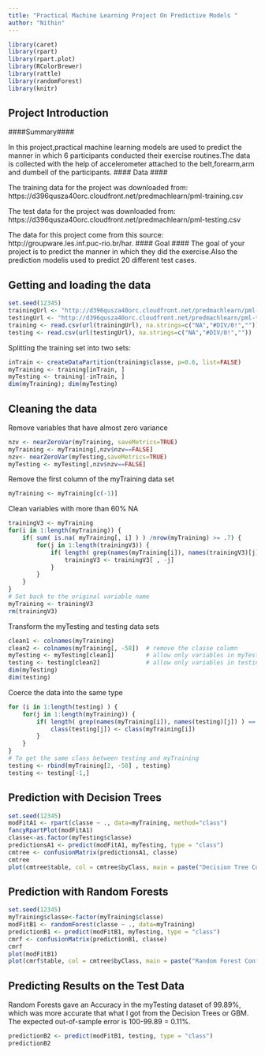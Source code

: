 ```yaml
---
title: "Practical Machine Learning Project On Predictive Models "
author: "Nithin"
---
```


```r
library(caret)
library(rpart)
library(rpart.plot)
library(RColorBrewer)
library(rattle)
library(randomForest)
library(knitr)
```

## Project Introduction ##

####Summary####

In this project,practical machine learning models are used to predict the manner in which 6 participants conducted their exercise routines.The data is collected with the help of accelerometer attached to the belt,forearm,arm and dumbell of the participants.
#### Data ####

The training data for the project was downloaded from: 
https://d396qusza40orc.cloudfront.net/predmachlearn/pml-training.csv

The test data for the project was downloaded from: 
https://d396qusza40orc.cloudfront.net/predmachlearn/pml-testing.csv

The data for this project come from this source: http://groupware.les.inf.puc-rio.br/har.
#### Goal ####
The goal of your project is to predict the manner in which they did the exercise.Also the prediction modelis used to predict 20 different test cases. 

## Getting and loading the data ##

```r
set.seed(12345)
trainingUrl <- "http://d396qusza40orc.cloudfront.net/predmachlearn/pml-training.csv"
testingUrl <- "http://d396qusza40orc.cloudfront.net/predmachlearn/pml-testing.csv"
training <- read.csv(url(trainingUrl), na.strings=c("NA","#DIV/0!",""))
testing <- read.csv(url(testingUrl), na.strings=c("NA","#DIV/0!",""))
```

Splitting the training set into two sets:
```r
inTrain <- createDataPartition(training$classe, p=0.6, list=FALSE)
myTraining <- training[inTrain, ]
myTesting <- training[-inTrain, ]
dim(myTraining); dim(myTesting)
```

## Cleaning the data ##

Remove variables that have almost zero variance
```r
nzv <- nearZeroVar(myTraining, saveMetrics=TRUE)
myTraining <- myTraining[,nzv$nzv==FALSE]
nzv<- nearZeroVar(myTesting,saveMetrics=TRUE)
myTesting <- myTesting[,nzv$nzv==FALSE]
```

Remove the first column of the myTraining data set
```r
myTraining <- myTraining[c(-1)]
```

Clean variables with more than 60% NA
```r
trainingV3 <- myTraining
for(i in 1:length(myTraining)) {
    if( sum( is.na( myTraining[, i] ) ) /nrow(myTraining) >= .7) {
        for(j in 1:length(trainingV3)) {
            if( length( grep(names(myTraining[i]), names(trainingV3)[j]) ) == 1)  {
                trainingV3 <- trainingV3[ , -j]
            }   
        } 
    }
}
# Set back to the original variable name
myTraining <- trainingV3
rm(trainingV3)
```

Transform the myTesting and testing data sets
```r
clean1 <- colnames(myTraining)
clean2 <- colnames(myTraining[, -58])  # remove the classe column
myTesting <- myTesting[clean1]         # allow only variables in myTesting that are also in myTraining
testing <- testing[clean2]             # allow only variables in testing that are also in myTraining
dim(myTesting)
dim(testing)
```

Coerce the data into the same type
```r
for (i in 1:length(testing) ) {
    for(j in 1:length(myTraining)) {
        if( length( grep(names(myTraining[i]), names(testing)[j]) ) == 1)  {
            class(testing[j]) <- class(myTraining[i])
        }      
    }      
}
# To get the same class between testing and myTraining
testing <- rbind(myTraining[2, -58] , testing)
testing <- testing[-1,]
```

## Prediction with Decision Trees ##
```r
set.seed(12345)
modFitA1 <- rpart(classe ~ ., data=myTraining, method="class")
fancyRpartPlot(modFitA1)
classe<-as.factor(myTesting$classe)
predictionsA1 <- predict(modFitA1, myTesting, type = "class")
cmtree <- confusionMatrix(predictionsA1, classe)
cmtree
plot(cmtree$table, col = cmtree$byClass, main = paste("Decision Tree Confusion Matrix: Accuracy =", round(cmtree$overall['Accuracy'], 4)))
```

## Prediction with Random Forests ##
```r
set.seed(12345)
myTraining$classe<-factor(myTraining$classe)
modFitB1 <- randomForest(classe ~ ., data=myTraining)
predictionB1 <- predict(modFitB1, myTesting, type = "class")
cmrf <- confusionMatrix(predictionB1, classe)
cmrf
plot(modFitB1)
plot(cmrf$table, col = cmtree$byClass, main = paste("Random Forest Confusion Matrix: Accuracy =", round(cmrf$overall['Accuracy'], 4)))
```


## Predicting Results on the Test Data ##

Random Forests gave an Accuracy in the myTesting dataset of 99.89%, which was more accurate that what I got from the Decision Trees or GBM.  The expected out-of-sample error is 100-99.89 = 0.11%.

```r
predictionB2 <- predict(modFitB1, testing, type = "class")
predictionB2
```

